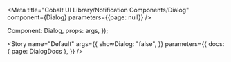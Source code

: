 
<Meta 
  title="Cobalt UI Library/Notification Components/Dialog"
  component={Dialog}
  parameters={{page: null}}
/>

  Component: Dialog,
  props: args,
});

<Story name="Default" 
  args={{ 
    showDialog: "false",
  }}
  parameters={{
    docs: {
      page: DialogDocs
    },
	}}
/>